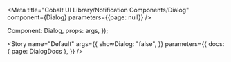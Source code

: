 
<Meta 
  title="Cobalt UI Library/Notification Components/Dialog"
  component={Dialog}
  parameters={{page: null}}
/>

  Component: Dialog,
  props: args,
});

<Story name="Default" 
  args={{ 
    showDialog: "false",
  }}
  parameters={{
    docs: {
      page: DialogDocs
    },
	}}
/>